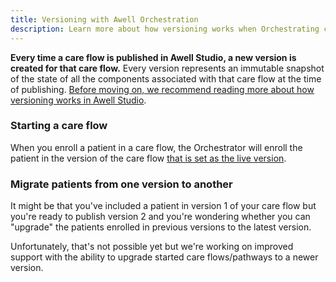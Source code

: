 ```yaml
---
title: Versioning with Awell Orchestration
description: Learn more about how versioning works when Orchestrating care flows
---
```


**Every time a care flow is published in Awell Studio, a new version is created for that care flow.** Every version represents an immutable snapshot of the state of all the components associated with that care flow at the time of publishing. [Before moving on, we recommend reading more about how versioning works in Awell Studio](/awell-studio/docs/getting-started/versioning).

### Starting a care flow

When you enroll a patient in a care flow, the Orchestrator will enroll the patient in the version of the care flow [that is set as the live version](/awell-studio/docs/getting-started/versioning#set-the-live-version).

### Migrate patients from one version to another

It might be that you've included a patient in version 1 of your care flow but you're ready to publish version 2 and you're wondering whether you can "upgrade" the patients enrolled in previous versions to the latest version.

Unfortunately, that's not possible yet but we're working on improved support with the ability to upgrade started care flows/pathways to a newer version.
